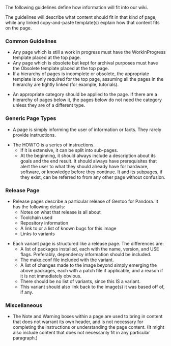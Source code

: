 The following guidelines define how information will fit into our wiki.

The guidelines will describe what content should fit in that kind of page, while any linked copy-and-paste template(s) explain how that content fits on the page.

=== Common Guidelines ===
* Any page which is still a work in progress must have the WorkInProgress template placed at the top page.
* Any page which is obsolete but kept for archival purposes must have the Obsolete template placed at the top page.
* If a hierarchy of pages is incomplete or obsolete, the appropriate template is only required for the top page, assuming all the pages in the hierarchy are tightly linked (for example, tutorials).

* An appropriate category should be applied to the page. If there are a hierarchy of pages below it, the pages below do not need the category unless they are of a different type.

=== Generic Page Types ===
* A page is simply informing the user of information or facts. They rarely provide instructions.

* The HOWTO is a series of instructions.
** If it is extensive, it can be split into sub-pages.
** At the beginning, it should always include a description about its goals and the end result. It should always have prerequisites that alert the user to what they should already have for hardware, software, or knowledge before they continue. It and its subpages, if they exist, can be referred to from any other page without confusion.

=== Release Page ===
* Release pages describe a particular release of Gentoo for Pandora. It has the following details:
** Notes on what that release is all about
** Toolchain used
** Repository information
** A link to or a list of known bugs for this image
** Links to variants

* Each variant page is structured like a release page. The differences are:
** A list of packages installed, each with the name, version, and USE flags. Preferably, dependency information should be included.
** The make.conf file included with the variant.
** A list of changes made to the image beyond simply emerging the above packages, each with a patch file if applicable, and a reason if it is not immediately obvious.
** There should be no list of variants, since this IS a variant.
** This variant should also link back to the image(s) it was based off of, if any.

=== Miscellaneous ===
* The Note and Warning boxes within a page are used to bring in content that does not warrant its own header, and is not necessary for completing the instructions or understanding the page content. (It might also include content that does not necessarily fit in any particular paragraph.)
